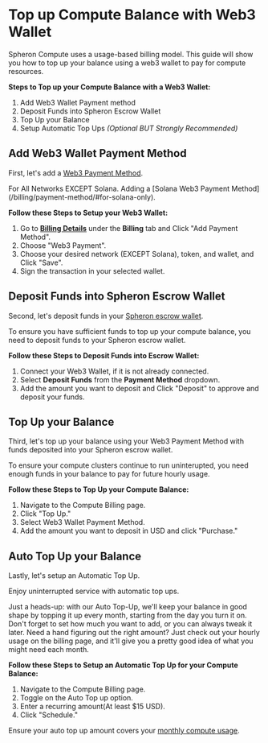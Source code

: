
# Top up Compute Balance with Web3 Wallet

Spheron Compute uses a usage-based billing model.  This guide will show you how to top up your balance using a web3 wallet to pay for compute resources.

**Steps to Top up your Compute Balance with a Web3 Wallet:**
1. Add Web3 Wallet Payment method
2. Deposit Funds into Spheron Escrow Wallet
3. Top Up your Balance
4. Setup Automatic Top Ups _(Optional BUT Strongly Recommended)_

## Add Web3 Wallet Payment Method

First, let's add a [Web3 Payment Method](/billing/payment-method/#connect-wallet).

<Callout type="info">
    For All Networks EXCEPT Solana.  Adding a [Solana Web3 Payment Method](/billing/payment-method/#for-solana-only).
</Callout>

**Follow these Steps to Setup your Web3 Wallet:**
1. Go to **[Billing Details](https://app.spheron.network/#/app/billing/plan)** under the **Billing** tab and Click "Add Payment Method".
2. Choose "Web3 Payment".
3. Choose your desired network (EXCEPT Solana), token, and wallet, and Click "Save".
4. Sign the transaction in your selected wallet.

## Deposit Funds into Spheron Escrow Wallet

Second, let's deposit funds in your [Spheron escrow wallet](/billing/funds/).

To ensure you have sufficient funds to top up your compute balance, you need to deposit funds to your Spheron escrow wallet.

**Follow these Steps to Deposit Funds into Escrow Wallet:**
1. Connect your Web3 Wallet, if it is not already connected.
2. Select **Deposit Funds** from the **Payment Method** dropdown.
3. Add the amount you want to deposit and Click "Deposit" to approve and deposit your funds.

## Top Up your Balance

Third, let's top up your balance using your Web3 Payment Method with funds deposited into your Spheron escrow wallet.

To ensure your compute clusters continue to run uninterupted, you need enough funds in your balance to pay for future hourly usage.

**Follow these Steps to Top Up your Compute Balance:**
1. Navigate to the Compute Billing page.
2. Click "Top Up."
3. Select Web3 Wallet Payment Method.
4. Add the amount you want to deposit in USD and click "Purchase."

## Auto Top Up your Balance

Lastly, let's setup an Automatic Top Up.

Enjoy uninterrupted service with automatic top ups.

<Callout type="info">
Just a heads-up: with our Auto Top-Up, we'll keep your balance in good shape by topping it up every month, starting from the day you turn it on. Don't forget to set how much you want to add, or you can always tweak it later. Need a hand figuring out the right amount? Just check out your hourly usage on the billing page, and it'll give you a pretty good idea of what you might need each month.
</Callout>


**Follow these Steps to Setup an Automatic Top Up for your Compute Balance:**
1. Navigate to the Compute Billing page.
2. Toggle on the Auto Top up option.
3. Enter a recurring amount(At least $15 USD).
4. Click "Schedule."

Ensure your auto top up amount covers your [monthly compute usage](/billing/compute/compute-usage/).

<Navigation name="Topup Compute Balance with Web3 Wallet" />
